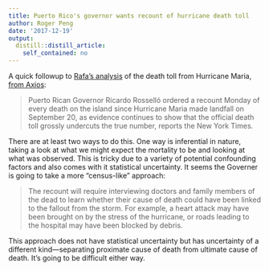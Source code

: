 ```yaml
---
title: Puerto Rico's governor wants recount of hurricane death toll
author: Roger Peng
date: '2017-12-19'
output:
  distill::distill_article:
    self_contained: no
---
```



A quick followup to [Rafa's analysis](https://simplystatistics.org/2017/12/03/data-do-not-agree-with-hurricane-official-death-count/) of the death toll from Hurricane Maria, [from Axios](https://www.axios.com/puerto-rico-governor-calls-for-a-recount-of-hurricane-death-toll-2518381352.html):

> Puerto Rican Governor Ricardo Rosselló ordered a recount Monday of every death on the island since Hurricane Maria made landfall on September 20, as evidence continues to show that the official death toll grossly undercuts the true number, reports the New York Times.

There are at least two ways to do this. One way is inferential in nature, taking a look at what we might expect the mortality to be and looking at what was observed. This is tricky due to a variety of potential confounding factors and also comes with it statistical uncertainty. It seems the Governer is going to take a more "census-like" approach:

> The recount will require interviewing doctors and family members of the dead to learn whether their cause of death could have been linked to the fallout from the storm. For example, a heart attack may have been brought on by the stress of the hurricane, or roads leading to the hospital may have been blocked by debris.

This approach does not have statistical uncertainty but has uncertainty of a different kind---separating proximate cause of death from ultimate cause of death. It's going to be difficult either way.
